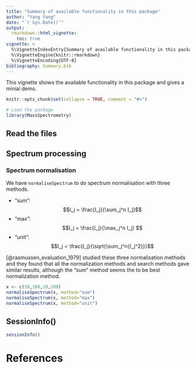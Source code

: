 ```yaml
---
title: "Summary of available functionality in this package"
author: "Yang Yang"
date: "`r Sys.Date()`"
output: 
  rmarkdown::html_vignette:
    toc: true
vignette: >
  %\VignetteIndexEntry{Summary of available functionality in this package}
  %\VignetteEngine{knitr::rmarkdown}
  %\VignetteEncoding{UTF-8}
bibliography: Summary.bib
---
```


This vignette shows the available functionality in this package and
gives a minial demo.

```r
knitr::opts_chunk$set(collapse = TRUE, comment = "#>")
```

```R
# Load the package
library(MassSpectrometry)
```

## Read the files

## Spectrum processing
### Spectrum normalisation
We have `normaliseSpectrum` to do spectrum normalisation with three methods.

  * "sum": $$I_j = \frac{I_j}{\sum_j^n I_j}$$
  * "max": $$I_j = \frac{I_j}{\max_j^n I_j} $$
  * "unit": $$I_j = \frac{I_j}{\sqrt{\sum_j^n{I_j^2}}}$$


[@rasmussen_evaluation_1979] studied these three normalisation methods and
they found that all the normalization methods and search methods 
gave similar results, although the "sum" method seems the to be best normalization method.
  
```R
x <- c(50,100,10,200)
normaliseSpectrum(x, method="sum")
normaliseSpectrum(x, method="max")
normaliseSpectrum(x, method="unit")
```


## SessionInfo()
```R
sessionInfo()
```

# References